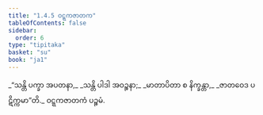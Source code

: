 ```yaml
---
title: "1.4.5 ဝဋ္ဋကဇာတက"
tableOfContents: false
sidebar:
  order: 6
type: "tipitaka"
basket: "su"
book: "ja1"
---
```



<DynamicBreadcrumb />

<Division number="35" book="ja1">

<Paragraph number="76" type="verses" book="ja1">
_“သန္တိ ပက္ခာ အပတနာ,_  
_သန္တိ ပါဒါ အဝဉ္စနာ;_  
_မာတာပိတာ စ နိက္ခန္တာ,_  
_ဇာတဝေဒ ပဋိက္ကမာ”တိ._  


</Paragraph>
</Division>

<Paragraph number="77" type="center" book="ja1">
ဝဋ္ဋကဇာတကံ ပဉ္စမံ.
</Paragraph>